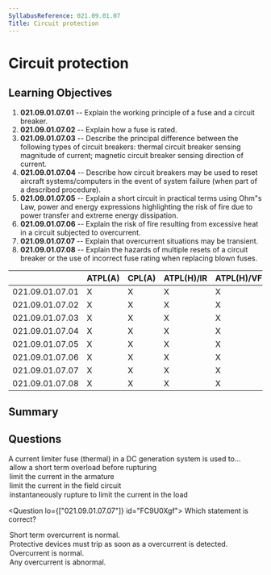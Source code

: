 ```yaml
---
SyllabusReference: 021.09.01.07
Title: Circuit protection
---
```


# Circuit protection

## Learning Objectives

1.  **021.09.01.07.01** -- Explain the working principle of a fuse and a circuit
    breaker.
2.  **021.09.01.07.02** -- Explain how a fuse is rated.
3.  **021.09.01.07.03** -- Describe the principal difference between the
    following types of circuit breakers: thermal circuit breaker sensing
    magnitude of current; magnetic circuit breaker sensing direction of current.
4.  **021.09.01.07.04** -- Describe how circuit breakers may be used to reset
    aircraft systems/computers in the event of system failure (when part of a
    described procedure).
5.  **021.09.01.07.05** -- Explain a short circuit in practical terms using Ohm"s
    Law, power and energy expressions highlighting the risk of fire due to power
    transfer and extreme energy dissipation.
6.  **021.09.01.07.06** -- Explain the risk of fire resulting from excessive heat
    in a circuit subjected to overcurrent.
7.  **021.09.01.07.07** -- Explain that overcurrent situations may be transient.
8.  **021.09.01.07.08** -- Explain the hazards of multiple resets of a circuit
    breaker or the use of incorrect fuse rating when replacing blown fuses.

|                 | ATPL(A) | CPL(A) | ATPL(H)/IR | ATPL(H)/VFR | CPL(H) | IR | CBIR(A) |
| --------------- | ------- | ------ | ---------- | ----------- | ------ | -- | ------- |
| 021.09.01.07.01 | X       | X      | X          | X           | X      |    |         |
| 021.09.01.07.02 | X       | X      | X          | X           | X      |    |         |
| 021.09.01.07.03 | X       | X      | X          | X           | X      |    |         |
| 021.09.01.07.04 | X       | X      | X          | X           | X      |    |         |
| 021.09.01.07.05 | X       | X      | X          | X           | X      |    |         |
| 021.09.01.07.06 | X       | X      | X          | X           | X      |    |         |
| 021.09.01.07.07 | X       | X      | X          | X           | X      |    |         |
| 021.09.01.07.08 | X       | X      | X          | X           | X      |    |         |

## Summary

## Questions

<Question id="2AAE5YNKUT" lo="021.09.01.07.07">
  <Text variant="oneCorrect">
    A current limiter fuse (thermal) in a DC generation system is used to...
  </Text>

  <Option correct why="over current situations may be transient, so a tolerance is given to avoid triggering the fuse unnecessarily. (note: in the domain of electronics, 'transient' is measured in microseconds, a fuse will trigger instantaneously from a 'human' perspective ).">
    allow a short term overload before rupturing
  </Option>

  <Option>limit the current in the armature</Option>
  <Option>limit the current in the field circuit</Option>
  <Option>instantaneously rupture to limit the current in the load</Option>
</Question>

<Question lo={["021.09.01.07.07"]} id="FC9U0Xgf">
  <Text variant="oneCorrect">Which statement is correct?</Text>

  <Option correct why="Short term overcurrent is normal, specially when you have inductive loads in your system. For example, a generator when starting will cause a short spike in current before stabilizing.">
    Short term overcurrent is normal.
  </Option>

  <Option why="over current situations may be transient, so a tolerance is given to avoid triggering the fuse unnecessarily. (note: in the domain of electronics, 'transient' is measured in microseconds, a fuse will trigger instantaneously from a 'human' perspective ).">
    Protective devices must trip as soon as a overcurrent is detected.
  </Option>

  <Option>Overcurrent is normal.</Option>
  <Option>Any overcurrent is abnormal.</Option>
</Question>
